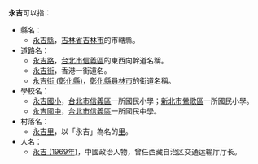 '''永吉'''可以指：
*縣名：
** [[永吉縣|永吉縣]]，[[吉林省|吉林省]][[吉林市|吉林市]]的市轄縣。
*道路名：
**[[永吉路|永吉路]]，[[台北市|台北市]][[信義區_(臺北市)|信義區]]的東西向幹道名稱。
**[[永吉街|永吉街]]，香港一街道名。
** [[永吉街_(彰化縣)|永吉街 (彰化縣)]]，[[彰化縣|彰化縣]][[員林市|員林市]]的街道名稱。
*學校名：
** [[永吉國小|永吉國小]]，[[台北市|台北市]][[信義區_(臺北市)|信義區]]一所國民小學；[[新北市|新北市]][[鶯歌區|鶯歌區]]一所國民小學。
** [[臺北市立永吉國民中學|永吉國中]]，[[台北市|台北市]][[信義區_(臺北市)|信義區]]一所國民中學。
*村落名：
** [[永吉里|永吉里]]，以「永吉」為名的[[村里|里]]。
*人名：
** [[永吉_(1969年)|永吉 (1969年)]]，中國政治人物，曾任西藏自治区交通运输厅厅长。
{{disambig|Cat=二字亞洲相關消歧義}}